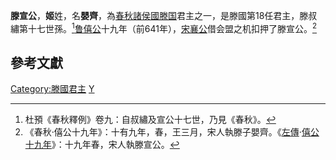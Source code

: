 '''滕宣公'''，'''姬'''姓，名'''嬰齊'''，為[[春秋时期|春秋]][[諸侯國|諸侯國]][[滕国|滕国]]君主之一，是滕國第18任君主，滕叔繡第十七世孫。<ref>杜預《春秋釋例》卷九：自叔繡及宣公十七世，乃見《春秋》。</ref>[[鲁僖公|鲁僖公]]十九年（前641年），[[宋襄公|宋襄公]]借会盟之机扣押了滕宣公。<ref>《春秋·僖公十九年》：十有九年，春，王三月，宋人執滕子嬰齊。《[[左傳|左傳]]·[[s:春秋左氏傳/僖公|僖公十九年]]》：十九年春，宋人執滕宣公。</ref>

==參考文獻==
<references/>

{{start box}}
{{s-before|不詳}}
{{s-title|[[春秋时期|春秋]][[滕国|滕国]]君主|？—前641年??}}
{{s-after|[[滕孝公|滕孝公]]}}
{{end box}}

{{滕國君主}}

[[Category:滕國君主|Category:滕國君主]]
[[Category:姬姓|Y]]